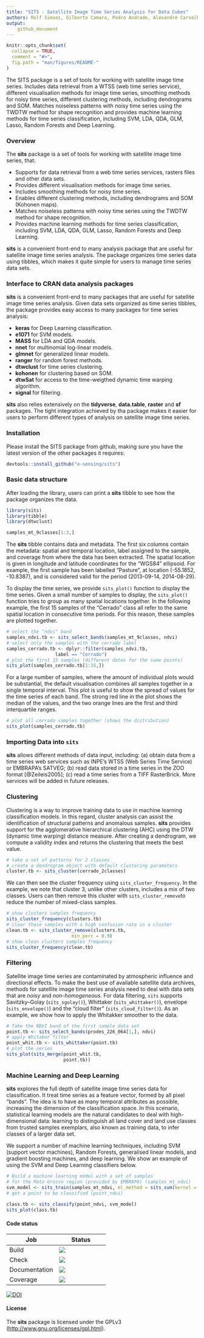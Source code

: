 ```yaml
---
title: "SITS - Satellite Image Time Series Analysis for Data Cubes"
authors: Rolf Simoes, Gilberto Camara, Pedro Andrade, Alexandre Carvalho, Gilberto Queiroz, Lorena Santos
output:
    github_document
---
```

```r
knitr::opts_chunk$set(
  collapse = TRUE,
  comment = "#>",
  fig.path = "man/figures/README-"
)
```
The SITS package is a set of tools for working with satellite image time series. Includes data retrieval from a WTSS (web time series service), different visualisation methods for image time series, smoothing methods for noisy time series, different clustering methods, including dendrograms and SOM. Matches noiseless patterns with noisy time series using the TWDTW method for shape recognition and provides machine learning methods for time series classification, including SVM, LDA, QDA, GLM, Lasso, Random Forests and Deep Learning.

### Overview

The **sits** package is a set of tools for working with satellite image time series, that:

- Supports for data retrieval from a web time series services, rasters files and other data sets.
- Provides different visualisation methods for image time series.
- Includes smoothing methods for noisy time series.
- Enables different clustering methods, including dendrograms and SOM (Kohonen maps).
- Matches noiseless patterns with noisy time series using the TWDTW method for shape recognition.
- Provides machine learning methods for time series classification, including SVM, LDA, QDA, GLM, Lasso, Random Forests and Deep Learning.

**sits** is a convenient front-end to many analysis package that are useful for satellite image time series analysis. The package organizes time series data using tibbles, which makes it quite simple for users to manage time series data sets. 

### Interface to CRAN data analysis packages

**sits** is a convenient front-end to many packages that are useful for satellite image time series analysis. Given data sets organized as time series tibbles, the package provides easy access to many packages for time series analysis:

- **keras** for Deep Learning classification.
- **e1071** for SVM models.
- **MASS** for LDA and QDA models.
- **nnet** for multinomial log-linear models.
- **glmnet** for generalized linear models.
- **ranger** for random forest methods.
- **dtwclust** for time series clustering.
- **kohonen** for clustering based on SOM.
- **dtwSat** for access to the time-weigthed dynamic time warping algorithm.
- **signal** for filtering.
    
**sits** also relies extensively on the **tidyverse**, **data.table**, **raster** and **sf** packages. The tight integration achieved by tha package makes it easier for users to perform different types of analysis on satellite image time series.   

### Installation

Please install the SITS package from github, making sure you have the latest version of the other packages it requires:

```r
devtools::install_github("e-sensing/sits")
```

### Basic data structure

After loading the library, users can print a **sits** tibble to see how the package organizes the data.

```r
library(sits)
library(tibble)
library(dtwclust)
```

```r
samples_mt_9classes[1:3,]
```

The **sits** tibble contains data and metadata. The first six columns contain the metadata: spatial and temporal location, label assigned to the sample, and coverage from where the data has been extracted. The spatial location is given in longitude and latitude coordinates for the "WGS84" ellipsoid. For example, the first sample has been labelled "Pasture", at location (-55.1852, -10.8387), and is considered valid for the period (2013-09-14, 2014-08-29).

To display the time series, we provide `sits_plot()` function to display the time series. Given a small number of samples to display, the `sits_plot()` function tries to group as many spatial locations together. In the following example, the first 15 samples of the "Cerrado" class all refer to the same spatial location in consecutive time periods. For this reason, these samples are plotted together. 

```r
# select the "ndvi" band
samples_ndvi.tb <- sits_select_bands(samples_mt_9classes, ndvi)
# select only the samples with the cerrado label
samples_cerrado.tb <- dplyr::filter(samples_ndvi.tb, 
                  label == "Cerrado")
# plot the first 15 samples (different dates for the same points)
sits_plot(samples_cerrado.tb[1:15,])
```

For a large number of samples, where the amount of individual plots would be substantial, the default visualisation combines all samples together in a single temporal interval. This plot is useful to show the spread of values for the time series of each band. The strong red line in the plot shows the median of the values, and the two orange lines are the first and third interquartile ranges. 

```r
# plot all cerrado samples together (shows the distribution)
sits_plot(samples_cerrado.tb)
```

### Importing Data into `sits`

**sits** allows different methods of data input, including: (a) obtain data from a time series web services such as INPE's WTSS (Web Series Time Service) or EMBRAPA's SATVEG; (b) read data stored in a time series in the ZOO format [@Zeileis2005]; (c) read a time series from a TIFF RasterBrick. More services will be added in future releases.

### Clustering

Clustering is a way to improve training data to use in machine learning classification models. In this regard, cluster analysis can assist the identification of structural patterns and anomalous samples. **sits** provides support for the agglomerative hierarchical clustering (AHC) using the DTW (dynamic time warping) distance measure. After creating a dendrogram, we compute a validity index and returns the clustering that meets the best value.

```r
# take a set of patterns for 2 classes
# create a dendrogram object with default clustering parameters
cluster.tb <- sits_cluster(cerrado_2classes)
```
We can then see the cluster frequency using `sits_cluster_frequency`. In the example, we note that cluster $3$, unlike other clusters, includes a mix of two classes. Users can then remove this cluster with `sits_cluster_remove`to reduce the number of mixed-class samples.
```r
# show clusters samples frequency
sits_cluster_frequency(clusters.tb)
# clear those samples with a high confusion rate in a cluster 
clean.tb <- sits_cluster_remove(clusters.tb, 
                        min_perc = 0.9)
# show clean clusters samples frequency
sits_cluster_frequency(clean.tb)
```

### Filtering

Satellite image time series are contaminated by atmospheric influence and directional effects. To make the best use of available satellite data archives, methods for satellite image time series analysis need to deal with data sets that are *noisy* and *non-homogeneous*. For data filtering, `sits` supports Savitzky–Golay (`sits_sgolay()`), Whittaker (`sits_whittaker()`), envelope (`sits_envelope()`) and the "cloud filter" (`sits_cloud_filter()`). As an example, we show how to apply the Whitakker smoother to the data.

```r
# Take the NDVI band of the first sample data set
point.tb <- sits_select_bands(prodes_226_064[1,], ndvi)
# apply Whitaker filter
point_whit.tb <- sits_whittaker(point.tb)
# plot the series
sits_plot(sits_merge(point_whit.tb, 
                     point.tb))
```

### Machine Learning and Deep Learning

**sits** explores the full depth of satellite image time series data for classification. It treat time series as a feature vector, formed by all pixel "bands". The idea is to have as many temporal attributes as possible, increasing the dimension of the classification space. In this scenario, statistical learning models are the natural candidates to deal with high-dimensional data: learning to distinguish all land cover and land use classes from trusted samples exemplars, also known as training data, to infer classes of a larger data set. 

We support a number of machine learning techniques, including SVM (support vector machines), Random Forests, generalised linear models, and gradient boosting machines, and deep learning. We show an example of using the SVM and Deep Learning classifiers below.

```r
# Build a machine learning model with a set of samples 
# for the Mato Grosso region (provided by EMBRAPA) (samples_mt_ndvi)
svm_model <- sits_train(samples_mt_ndvi, ml_method = sits_svm(kernel = "radial",  cost = 10))
# get a point to be classified (point_ndvi)

class.tb <- sits_classify(point_ndvi, svm_model)
sits_plot(class.tb)
```

#### Code status

|Job|Status|
|---|---|
|Build | [<img src="http://www.dpi.inpe.br/jenkins/buildStatus/icon?job=sits-build-ubuntu-16.04">](http://www.dpi.inpe.br/jenkins/job/sits-build-ubuntu-16.04/lastBuild/consoleFull)|
|Check |[<img src="http://www.dpi.inpe.br/jenkins/buildStatus/icon?job=sits-check-ubuntu-16.04">](http://www.dpi.inpe.br/jenkins/job/sits-check-ubuntu-16.04/lastBuild/consoleFull)|
|Documentation |[<img src="http://www.dpi.inpe.br/jenkins/buildStatus/icon?job=sits-documentation-ubuntu-16.04">](http://www.dpi.inpe.br/jenkins/job/sits-documentation-ubuntu-16.04/lastBuild/consoleFull)|
| Coverage      | [<img src="http://codecov.io/github/e-sensing/sits/coverage.svg?branch=master">](https://codecov.io/github/e-sensing/sits?branch=master) |

[![DOI](https://zenodo.org/badge/98539507.svg)](https://zenodo.org/badge/latestdoi/98539507)

#### License

The **sits** package is licensed under the GPLv3 (<http://www.gnu.org/licenses/gpl.html>).
